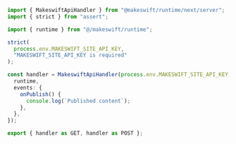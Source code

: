 <CodeGroup>

```ts src/app/api/makeswift/[...makeswift]/route.ts
import { MakeswiftApiHandler } from "@makeswift/runtime/next/server";
import { strict } from "assert";

import { runtime } from "@/makeswift/runtime";

strict(
  process.env.MAKESWIFT_SITE_API_KEY,
  "MAKESWIFT_SITE_API_KEY is required"
);

const handler = MakeswiftApiHandler(process.env.MAKESWIFT_SITE_API_KEY, {
  runtime,
  events: {
    onPublish() {
      console.log(`Published content`);
    },
  },
});

export { handler as GET, handler as POST };
```

</CodeGroup>
